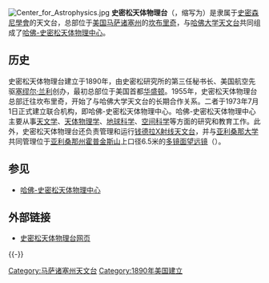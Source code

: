 {{noteTA
|G1=天文学
}}
[[File:Center_for_Astrophysics.jpg|thumb]]
'''史密松天体物理台'''（{{lang-en|Smithsonian Astrophysical Observatory}}，缩写为{{lang|en|SAO}}）是隶属于[[史密森尼學會|史密森尼學會]]的天文台，总部位于[[美国|美国]][[马萨诸塞州|马萨诸塞州]]的[[坎布里奇|坎布里奇]]，与[[哈佛大学天文台|哈佛大学天文台]]共同组成了[[哈佛-史密松天体物理中心|哈佛-史密松天体物理中心]]。

== 历史 ==
史密松天体物理台建立于1890年，由史密松研究所的第三任秘书长、美国航空先驱[[塞缪尔·兰利|塞缪尔·兰利]]创办，最初总部位于美国首都[[华盛顿|华盛顿]]。1955年，史密松天体物理台总部迁往坎布里奇，开始了与哈佛大学天文台的长期合作关系。二者于1973年7月1日正式建立联合机构，即哈佛-史密松天体物理中心。哈佛-史密松天体物理中心主要从事[[天文学|天文学]]、[[天体物理学|天体物理学]]、[[地球科学|地球科学]]、[[空间科学|空间科学]]等方面的研究和教育工作。此外，史密松天体物理台还负责管理和运行[[钱德拉X射线天文台|钱德拉X射线天文台]]，并与[[亚利桑那大学|亚利桑那大学]]共同管理位于[[亚利桑那州|亚利桑那州]][[霍普金斯山_(亞利桑那州)|霍普金斯山]]上口径6.5米的[[多镜面望远镜|多镜面望远镜]]（{{lang|en|MMT}}）。

==参见==
*[[哈佛-史密松天体物理中心|哈佛-史密松天体物理中心]]

==外部链接==
{{commonscat}}
*[http://www.cfa.harvard.edu/sao/ 史密松天体物理台网页]{{Wayback|url=http://www.cfa.harvard.edu/sao/ |date=20110222102656 }}

{{-}}
{{coord|display=title}}
{{史密森尼学会}}
{{Authority control}}
{{DEFAULTSORT:smithsonian}}
[[Category:马萨诸塞州天文台|Category:马萨诸塞州天文台]]
[[Category:1890年美国建立|Category:1890年美国建立]]